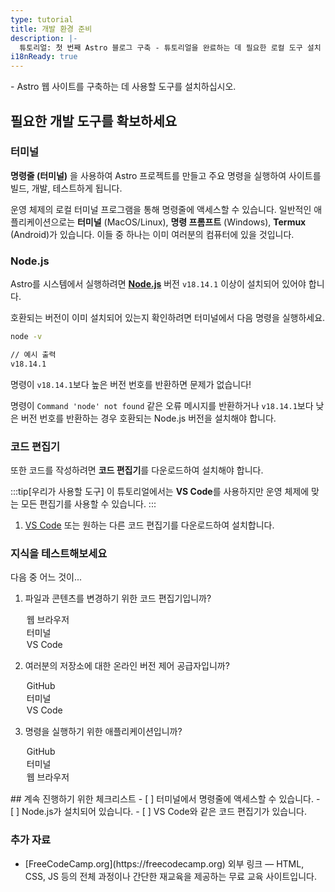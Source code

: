 ```yaml
---
type: tutorial
title: 개발 환경 준비
description: |-
  튜토리얼: 첫 번째 Astro 블로그 구축 - 튜토리얼을 완료하는 데 필요한 로컬 도구 설치
i18nReady: true
---
```


<PreCheck>
  - Astro 웹 사이트를 구축하는 데 사용할 도구를 설치하십시오.
</PreCheck>

## 필요한 개발 도구를 확보하세요

### 터미널

**명령줄 (터미널)** 을 사용하여 Astro 프로젝트를 만들고 주요 명령을 실행하여 사이트를 빌드, 개발, 테스트하게 됩니다.

운영 체제의 로컬 터미널 프로그램을 통해 명령줄에 액세스할 수 있습니다. 일반적인 애플리케이션으로는 **터미널** (MacOS/Linux), **명령 프롬프트** (Windows), **Termux** (Android)가 있습니다. 이들 중 하나는 이미 여러분의 컴퓨터에 있을 것입니다.

### Node.js

Astro를 시스템에서 실행하려면 [**Node.js**](https://nodejs.org/en/) 버전 `v18.14.1` 이상이 설치되어 있어야 합니다.

호환되는 버전이 이미 설치되어 있는지 확인하려면 터미널에서 다음 명령을 실행하세요.

```sh
node -v

// 예시 출력
v18.14.1
```

명령이 `v18.14.1`보다 높은 버전 번호를 반환하면 문제가 없습니다!

명령이 `Command 'node' not found` 같은 오류 메시지를 반환하거나 `v18.14.1`보다 낮은 버전 번호를 반환하는 경우 호환되는 Node.js 버전을 설치해야 합니다.

### 코드 편집기

또한 코드를 작성하려면 **코드 편집기**를 다운로드하여 설치해야 합니다.

:::tip[우리가 사용할 도구]
이 튜토리얼에서는 **VS Code**를 사용하지만 운영 체제에 맞는 모든 편집기를 사용할 수 있습니다.
:::

1. [VS Code](https://code.visualstudio.com/#alt-downloads) 또는 원하는 다른 코드 편집기를 다운로드하여 설치합니다.

<Box icon="question-mark">

### 지식을 테스트해보세요

다음 중 어느 것이...

1. 파일과 콘텐츠를 변경하기 위한 코드 편집기입니까?

    <MultipleChoice>
      <Option>
        웹 브라우저
      </Option>
      <Option>
        터미널
      </Option>
      <Option isCorrect>
        VS Code
      </Option>
    </MultipleChoice>

2. 여러분의 저장소에 대한 온라인 버전 제어 공급자입니까?

    <MultipleChoice>
      <Option isCorrect>
        GitHub
      </Option>
      <Option>
        터미널
      </Option>
      <Option>
        VS Code
      </Option>
    </MultipleChoice>

3. 명령을 실행하기 위한 애플리케이션입니까?

    <MultipleChoice>
      <Option>
        GitHub
      </Option>
      <Option isCorrect>
        터미널
      </Option>
      <Option>
        웹 브라우저
      </Option>
    </MultipleChoice>

</Box>

<Box icon="check-list">
## 계속 진행하기 위한 체크리스트

<Checklist>
- [ ] 터미널에서 명령줄에 액세스할 수 있습니다.
- [ ] Node.js가 설치되어 있습니다.
- [ ] VS Code와 같은 코드 편집기가 있습니다.
</Checklist>
</Box>

### 추가 자료

- <p>[FreeCodeCamp.org](https://freecodecamp.org) <Badge>외부 링크</Badge> — HTML, CSS, JS 등의 전체 과정이나 간단한 재교육을 제공하는 무료 교육 사이트입니다.</p>